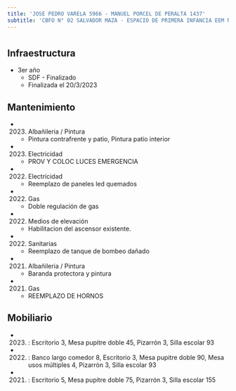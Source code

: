 ```yaml
---
title: 'JOSE PEDRO VARELA 5966 - MANUEL PORCEL DE PERALTA 1437'
subtitle: 'CBFO N° 02 SALVADOR MAZA - ESPACIO DE PRIMERA INFANCIA EEM Nº2 DE 17 - EEM N° 02/17° RUMANIA'
---
```


#
## Infraestructura

* 3er año 
    + SDF - Finalizado 
    + Finalizada el 20/3/2023 






## Mantenimiento

*  (2023) Albañileria / Pintura 
    + Pintura contrafrente y patio, Pintura patio interior

*  (2023) Electricidad 
    + PROV Y COLOC LUCES EMERGENCIA

*  (2022) Electricidad 
    + Reemplazo de paneles led quemados

*  (2022) Gas 
    + Doble regulación de gas

*  (2022) Medios de elevación 
    + Habilitacion del ascensor existente.

*  (2022) Sanitarias 
    + Reemplazo de tanque de bombeo dañado

*  (2021) Albañileria / Pintura 
    + Baranda protectora y pintura

*  (2021) Gas 
    + REEMPLAZO DE HORNOS





## Mobiliario

*  (2023) : Escritorio 3, Mesa pupitre doble 45, Pizarrón 3, Silla escolar 93 

*  (2022) : Banco largo comedor 8, Escritorio 3, Mesa pupitre doble 90, Mesa usos múltiples 4, Pizarrón 3, Silla escolar 93 

*  (2021) : Escritorio 5, Mesa pupitre doble 75, Pizarrón 3, Silla escolar 155 



